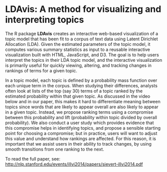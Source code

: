 # LDAvis: A method for visualizing and interpreting topics

The R package __LDAvis__ creates an interactive web-based visualization of a topic model that has been fit to a corpus of text data using Latent Dirichlet Allocation (LDA). Given the estimated parameters of the topic model, it computes various summary statistics as input to a reusable interactive visualization built with HTML, JavaScript, and D3. The goal is to help users interpret the topics in their LDA topic model, and the interactive visualization is primarily useful for quickly viewing, altering, and tracking changes in rankings of terms for a given topic.

In a topic model, each topic is defined by a probability mass function over each unique term in the corpus. When studying their differences, analysts often look at lists of the top (say 30) terms of a topic ranked by the estimated probability within that given topic. As discussed in the video below and in our paper, this makes it hard to differentiate meaning between topics since words that are likely to appear overall are also likely to appear in a given topic. Instead, we propose ranking terms using a compromise between this probability and lift (probability within topic divided by overall probability). We also conduct a user study which provides evidence that this compromise helps in identifying topics, and propose a sensible starting point for choosing a compromise; but in practice, users will want to adjust this value and understand how rankings are affected. For this reason, it is important that we assist users in their ability to track changes, by using smooth transitions from one ranking to the next.

To read the full paper, see: <http://nlp.stanford.edu/events/illvi2014/papers/sievert-illvi2014.pdf>

\begin{figure*}[htp]
	\centerline{\includemovie[poster={movies/LDAvis-newsgroups.png}, text={}]{400pt}{300pt}{movies/LDAvis-newsgroups.mp4}}
	\label{fig:LDAvis}
	\caption{Video showing how dynamic interactive statistical graphics is used to help interpret a topic model using LDAvis. You can view this movie by opening the pdf document with Adobe Reader and clicking on the figure above, or see the ASA's section on statistical computing and graphics website \url{http://stat-graphics.org/movies/ldavis.html}.}
\end{figure*}